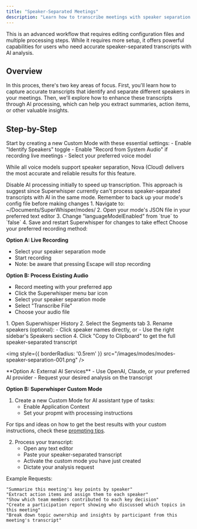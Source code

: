 ```yaml
---
title: "Speaker-Separated Meetings"
description: "Learn how to transcribe meetings with speaker separation and process them with AI for enhanced insights. This method combines Superwhisper's speaker identification capabilities with powerful AI processing."
---
```


<Note>
This is an advanced workflow that requires editing configuration files and multiple processing steps. While it requires more setup, it offers powerful capabilities for users who need accurate speaker-separated transcripts with AI analysis.
</Note>

## Overview
In this proces, there's two key areas of focus. First, you'll learn how to capture accurate transcripts that identify and separate different speakers in your meetings. Then, we'll explore how to enhance these transcripts through AI processing, which can help you extract summaries, action items, or other valuable insights.

## Step-by-Step
<AccordionGroup>
<Accordion title="1. Create a Speaker Separation Mode">
<Steps>
<Step title="Create a Custom Mode">
Start by creating a new Custom Mode with these essential settings:
- Enable "Identify Speakers" toggle
- Enable "Record from System Audio" if recording live meetings
- Select your preferred voice model

<Tip>While all voice models support speaker separation, Nova (Cloud) delivers the most accurate and reliable results for this feature.</Tip>
</Step>

<Step title="Disable AI Processing">
Disable AI processing initially to speed up transcription. This approach is suggest since Superwhisper currently can't process speaker-separated transcripts with AI in the same mode. Remember to back up your mode's config file before making changes
1. Navigate to: ~/Documents/SuperWhisper/modes/
2. Open your mode's JSON file in your preferred text editor
3. Change "languageModelEnabled" from `true` to `false`
4. Save and restart Superwhisper for changes to take effect
</Step>
</Steps>
</Accordion>

<Accordion title="2. Capture & Transcribe Your Meeting">
Choose your preferred recording method:

**Option A: Live Recording**
- Select your speaker separation mode
- Start recording
- Note: be aware that pressing Escape will stop recording

**Option B: Process Existing Audio**
- Record meeting with your preferred app
- Click the Superwhisper menu bar icon
- Select your speaker separation mode
- Select "Transcribe File"
- Choose your audio file
</Accordion>

<Accordion title="3. Access Your Transcript">
1. Open Superwhisper History
2. Select the Segments tab
3. Rename speakers (optional):
   - Click speaker names directly, or
   - Use the right sidebar's Speakers section
4. Click "Copy to Clipboard" to get the full speaker-separated transcript

<img
style={{ borderRadius: '0.5rem' }}
src="/images/modes/modes-speaker-separation-001.png"
/>

</Accordion>

<Accordion title="4. AI Processing">
**Option A: External AI Services**
- Use OpenAI, Claude, or your preferred AI provider
- Request your desired analysis on the transcript

**Option B: Superwhisper Custom Mode**
1. Create a new Custom Mode for AI assistant type of tasks:
   - Enable Application Context
   - Set your propmt with processing instructions

<Tip>For tips and ideas on how to get the best results with your custom instructions, check these [prompting tips](custom#prompting-tips).</Tip>

2. Process your transcript:
   - Open any text editor
   - Paste your speaker-separated transcript
   - Activate the custom mode you have just created
   - Dictate your analysis request

Example Requests:
```
"Summarize this meeting's key points by speaker"
"Extract action items and assign them to each speaker"
"Show which team members contributed to each key decision"
"Create a participation report showing who discussed which topics in this meeting"
"Break down topic ownership and insights by participant from this meeting's transcript"
```
</Accordion>
</AccordionGroup>